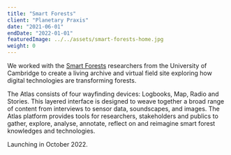 ```yaml
---
title: "Smart Forests"
client: "Planetary Praxis"
date: "2021-06-01"
endDate: "2022-01-01"
featuredImage: ../../assets/smart-forests-home.jpg
weight: 0
---
```


We worked with the [Smart Forests](https://smartforests.net/) researchers from the University of Cambridge to create a living archive and virtual field site exploring how digital technologies are transforming forests.

The Atlas consists of four wayfinding devices: Logbooks, Map, Radio and Stories. This layered interface is designed to weave together a broad range of content from interviews to sensor data, soundscapes, and images. The Atlas platform provides tools for researchers, stakeholders and publics to gather, explore, analyse, annotate, reflect on and reimagine smart forest knowledges and technologies.

Launching in October 2022.
